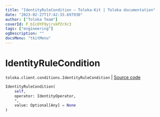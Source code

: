 ```yaml
---
title: "IdentityRuleCondition — Toloka-Kit | Toloka documentation"
date: "2023-02-27T17:42:35.697930"
author: ["Toloka Team"]
coverId: F_bIcOYF9yjrxkPZrXc3
tags: ["engineering"]
ogDescription: ""
docsMenu: "tkitMenu"
---
```


# IdentityRuleCondition
`toloka.client.conditions.IdentityRuleCondition` | [Source code](https://github.com/Toloka/toloka-kit/blob/v1.1.4/src/client/conditions.py#L78)

```python
IdentityRuleCondition(
    self,
    operator: IdentityOperator,
    *,
    value: Optional[Any] = None
)
```